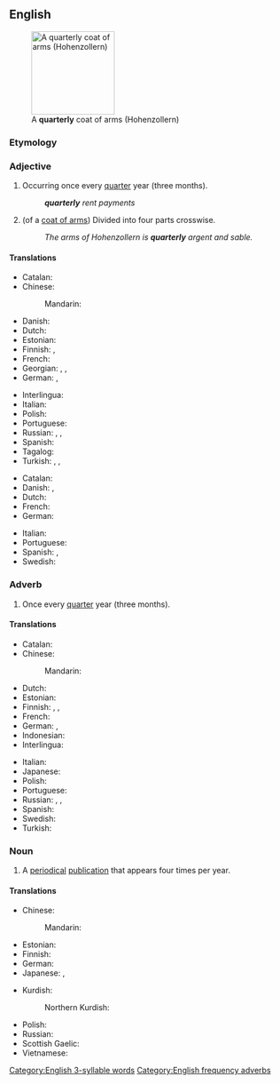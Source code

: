 ==English==
[[File:Hohenzollern Haus Wappen.svg|thumb|150px|A '''quarterly''' coat of arms (Hohenzollern)]]

===Etymology===
{{suffix|en|quarter|ly|id2=adjectival}}

===Adjective===
{{en-adj|-}}

# Occurring once every [[quarter]] year (three months).
#: '''''quarterly''' rent payments''
# {{lb|en|heraldry}} (of a [[coat of arms]]) Divided into four parts crosswise.
#: ''The arms of Hohenzollern is '''quarterly''' argent and sable.''

====Translations====
{{trans-top|occurring once every quarter year}}
* Catalan: {{t|ca|trimestral}}
* Chinese:
*: Mandarin: {{t+|cmn|每季|tr=měijì de|alt=每季的|sc=Hani}}
* Danish: {{t|da|firårig}}
* Dutch: {{t|nl|per kwartaal}}
* Estonian: {{t|et|kvartali-}}
* Finnish: {{t+|fi|neljännesvuosittainen}}, {{t|fi|[[neljännesvuosi]]-}}
* French: {{t+|fr|trimestriel}}
* Georgian: {{t|ka|კვარტალური}}, {{t|ka|სამთვიანი}}, {{t|ka|სამთვიური}}
* German: {{t+|de|vierteljährlich}}, {{t+|de|dreimonatlich}}
{{trans-mid}}
* Interlingua: {{t|ia|trimestral}}
* Italian: {{t|it|trimestrale}}
* Polish: {{t+|pl|kwartalny}}
* Portuguese: {{t+|pt|trimestral|m|f}}
* Russian: {{t+|ru|кварта́льный}}, {{t+|ru|ежекварта́льный}}, {{t+|ru|трёхме́сячный}}
* Spanish: {{t+|es|trimestral}}
* Tagalog: {{t|tl|tatluhang-buwanan}}
* Turkish: {{t|tr|trimestıral|alt=trimestırâl}}, {{t|tr|çeyrekyıllık}}, {{t|tr|üçaylık}}
{{trans-bottom}}

{{trans-top|divided into four parts crosswise}}
* Catalan: {{t|ca|quarterat}}
* Danish: {{t|da|kvadreret}}, {{t|da|firdelt}}
* Dutch: {{t+|nl|gevierendeeld}}
* French: {{t+|fr|écartelé}}
* German: {{t+|de|Vierung}}
{{trans-mid}}
* Italian: {{t+|it|inquartato}}
* Portuguese: {{t|pt|esquartelado}}
* Spanish: {{t+|es|acuartelado}}, {{t+|es|cuartelado}}
* Swedish: {{t+|sv|kvadrerad}}
{{trans-bottom}}

===Adverb===
{{en-adv|-}}

# Once every [[quarter]] year (three months).

====Translations====
{{trans-top|once every quarter year}}
* Catalan: {{t+|ca|trimestralment}}
* Chinese:
*: Mandarin: {{t+|cmn|每季|tr=měijì de|alt=每季地|sc=Hani}}
* Dutch: {{t+|nl|driemaandelijks}}
* Estonian: {{t|et|kord kvartalis}}
* Finnish: {{t+|fi|neljännesvuosittain}}, {{t|fi|neljänneksittäin}}, {{t|fi|vuosineljänneksittäin}}
* French: {{t+|fr|trimestriellement}}
* German: {{t+|de|vierteljährlich}}, {{t+|de|quartalsweise}}
* Indonesian: {{t|id|[[per]] [[kuartal]]}}
* Interlingua: {{t|ia|trimestralmente}}
{{trans-mid}}
* Italian: {{t|it|trimestralmente}}
* Japanese: {{t|ja|四半期毎|tr=[[しはんきごと]], shihanki-goto|sc=Jpan}}
* Polish: {{t|pl|kwartalnie}}
* Portuguese: {{t|pt|trimestralmente}}
* Russian: {{t+|ru|покварта́льно}}, {{t+|ru|ежекварта́льно}}, {{t|ru|[[раз]] [[в]] [[три]] [[месяц|ме́сяца]]}}
* Spanish: {{t+|es|trimestralmente}}
* Swedish: {{t+|sv|kvartalsvis}}
* Turkish: {{t|tr|üç ayda bir}}
{{trans-bottom}}

===Noun===
{{en-noun}}

# A [[periodical]] [[publication]] that appears four times per year.

====Translations====
{{trans-top|periodical publication}}
* Chinese:
*: Mandarin: {{t+|cmn|季刊|tr=jìkān|sc=Hani}}
* Estonian: {{t|et|kvartaliajakiri}}
* Finnish: {{t|fi|neljännesvuosijulkaisu}}
* German: {{t|de|Vierteljahresschrift|n}}
* Japanese: {{t+|ja|季刊|tr=きかん, kikan|sc=Jpan}}, {{t|ja|季刊誌|tr=きかんし, kikanshi|sc=Jpan}}
{{trans-mid}}
* Kurdish:
*: Northern Kurdish: {{t|kmr|kovara sêmehî|f}}
* Polish: {{t+|pl|kwartalnik|m}}
* Russian: {{t|ru|трёхме́сячник|m}}
* Scottish Gaelic: {{t|gd|ràitheachan|m}}
* Vietnamese: {{t|vi|quý san}} {{qualifier|magazine}}
{{trans-bottom}}

{{C|en|Time|Periodicals}}

[[Category:English 3-syllable words]]
[[Category:English frequency adverbs]]